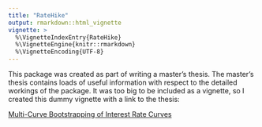 ```yaml
---
title: "RateHike"
output: rmarkdown::html_vignette
vignette: >
  %\VignetteIndexEntry{RateHike}
  %\VignetteEngine{knitr::rmarkdown}
  %\VignetteEncoding{UTF-8}
---
```


This package was created as part of writing a master's thesis. The
master's thesis contains loads of useful information with respect to
the detailed workings of the package.  It was too big to be included
as a vignette, so I created this dummy vignette with a link to the
thesis:

[Multi-Curve Bootstrapping of Interest Rate Curves](https://github.com/spuddie/RateHike/raw/release/doc/masters-thesis-RateHike.pdf)
